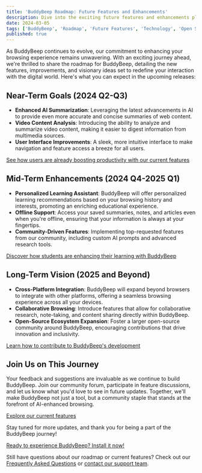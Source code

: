 ```yaml
---
title: 'BuddyBeep Roadmap: Future Features and Enhancements'
description: Dive into the exciting future features and enhancements planned for BuddyBeep, your go-to AI-powered browser extension for an optimized online experience.
date: 2024-03-05
tags: ['BuddyBeep', 'Roadmap', 'Future Features', 'Technology', 'Open Source']
published: true
---
```


As BuddyBeep continues to evolve, our commitment to enhancing your browsing experience remains unwavering. With an exciting journey ahead, we're thrilled to share the roadmap for BuddyBeep, detailing the new features, improvements, and visionary ideas set to redefine your interaction with the digital world. Here's what you can expect in the upcoming releases:

## Near-Term Goals (2024 Q2-Q3)

- **Enhanced AI Summarization**: Leveraging the latest advancements in AI to provide even more accurate and concise summaries of web content.
- **Video Content Analysis**: Introducing the ability to analyze and summarize video content, making it easier to digest information from multimedia sources.
- **User Interface Improvements**: A sleek, more intuitive interface to make navigation and feature access a breeze for all users.

[See how users are already boosting productivity with our current features](/blog/testimonials#productivity-boost)

## Mid-Term Enhancements (2024 Q4-2025 Q1)

- **Personalized Learning Assistant**: BuddyBeep will offer personalized learning recommendations based on your browsing history and interests, promoting an enriching educational experience.
- **Offline Support**: Access your saved summaries, notes, and articles even when you're offline, ensuring that your information is always at your fingertips.
- **Community-Driven Features**: Implementing top-requested features from our community, including custom AI prompts and advanced research tools.

[Discover how students are enhancing their learning with BuddyBeep](/blog/testimonials#enhanced-learning)

## Long-Term Vision (2025 and Beyond)

- **Cross-Platform Integration**: BuddyBeep will expand beyond browsers to integrate with other platforms, offering a seamless browsing experience across all your devices.
- **Collaborative Browsing**: Introduce features that allow for collaborative research, note-taking, and content sharing directly within BuddyBeep.
- **Open-Source Ecosystem Expansion**: Foster a larger open-source community around BuddyBeep, encouraging contributions that drive innovation and inclusivity.

[Learn how to contribute to BuddyBeep's development](/blog/faq#can-i-contribute-to-buddybeeps-development)

## Join Us on This Journey

Your feedback and suggestions are invaluable as we continue to build BuddyBeep. Join our community forum, participate in feature discussions, and let us know what you'd love to see in future updates. Together, we'll make BuddyBeep not just a tool, but a community staple that stands at the forefront of AI-enhanced browsing.

[Explore our current features](/blog/features)

Stay tuned for more updates, and thank you for being a part of the BuddyBeep journey!

[Ready to experience BuddyBeep? Install it now!](/blog/download-instructions)

Still have questions about our roadmap or current features? Check out our [Frequently Asked Questions](/blog/faq) or [contact our support team](/blog/faq#im-experiencing-issues-with-buddybeep-what-should-i-do).
